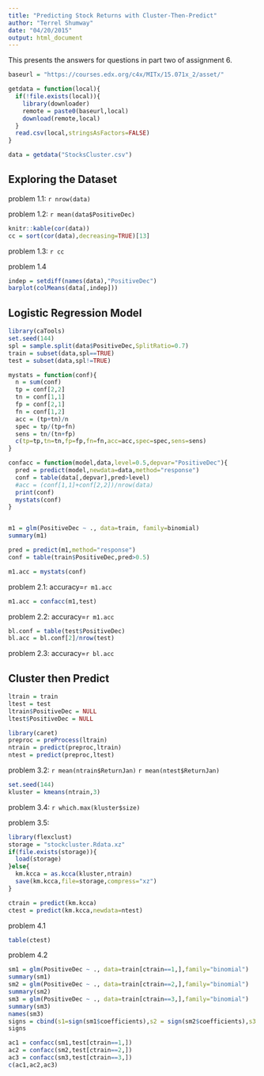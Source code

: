 ```yaml
---
title: "Predicting Stock Returns with Cluster-Then-Predict"
author: "Terrel Shumway"
date: "04/20/2015"
output: html_document
---
```

  
This presents the answers for questions in part two of assignment 6.

```r
baseurl = "https://courses.edx.org/c4x/MITx/15.071x_2/asset/"

getdata = function(local){
  if(!file.exists(local)){
    library(downloader)
    remote = paste0(baseurl,local)
    download(remote,local)
  }
  read.csv(local,stringsAsFactors=FALSE)
}

data = getdata("StocksCluster.csv")


```

## Exploring the Dataset
problem 1.1: `r nrow(data)`

problem 1.2: `r mean(data$PositiveDec)`

```r
knitr::kable(cor(data))
cc = sort(cor(data),decreasing=TRUE)[13]
```
problem 1.3: `r cc`

problem 1.4
```r
indep = setdiff(names(data),"PositiveDec")
barplot(colMeans(data[,indep]))
```


## Logistic Regression Model

```r
library(caTools)
set.seed(144)
spl = sample.split(data$PositiveDec,SplitRatio=0.7)
train = subset(data,spl==TRUE)
test = subset(data,spl!=TRUE)

mystats = function(conf){
  n = sum(conf)
  tp = conf[2,2]
  tn = conf[1,1]
  fp = conf[2,1]
  fn = conf[1,2]
  acc = (tp+tn)/n
  spec = tp/(tp+fn)
  sens = tn/(tn+fp)
  c(tp=tp,tn=tn,fp=fp,fn=fn,acc=acc,spec=spec,sens=sens)
}

confacc = function(model,data,level=0.5,depvar="PositiveDec"){
  pred = predict(model,newdata=data,method="response")
  conf = table(data[,depvar],pred>level)
  #acc = (conf[1,1]+conf[2,2])/nrow(data)
  print(conf)
  mystats(conf)
}


m1 = glm(PositiveDec ~ ., data=train, family=binomial)
summary(m1)

pred = predict(m1,method="response")
conf = table(train$PositiveDec,pred>0.5)

m1.acc = mystats(conf)

```
problem 2.1: accuracy=`r m1.acc`

```r
m1.acc = confacc(m1,test)
```
problem 2.2: accuracy=`r m1.acc`

```r

bl.conf = table(test$PositiveDec)
bl.acc = bl.conf[2]/nrow(test)

```
problem 2.3: accuracy=`r bl.acc`

## Cluster then Predict

```r
ltrain = train
ltest = test
ltrain$PositiveDec = NULL
ltest$PositiveDec = NULL

library(caret)
preproc = preProcess(ltrain)
ntrain = predict(preproc,ltrain)
ntest = predict(preproc,ltest)
```
problem 3.2: `r mean(ntrain$ReturnJan)` `r mean(ntest$ReturnJan)`


```r
set.seed(144)
kluster = kmeans(ntrain,3)
```
problem 3.4: `r which.max(kluster$size)`

problem 3.5:
```r
library(flexclust)
storage = "stockcluster.Rdata.xz"
if(file.exists(storage)){
  load(storage)  
}else{  
  km.kcca = as.kcca(kluster,ntrain)
  save(km.kcca,file=storage,compress="xz")
}

ctrain = predict(km.kcca)
ctest = predict(km.kcca,newdata=ntest)
```

problem 4.1
```r
table(ctest)
```

problem 4.2

```r

sm1 = glm(PositiveDec ~ ., data=train[ctrain==1,],family="binomial")
summary(sm1)
sm2 = glm(PositiveDec ~ ., data=train[ctrain==2,],family="binomial")
summary(sm2)
sm3 = glm(PositiveDec ~ ., data=train[ctrain==3,],family="binomial")
summary(sm3)
names(sm3)
signs = cbind(s1=sign(sm1$coefficients),s2 = sign(sm2$coefficients),s3 = sign(sm3$coefficients))
signs
```


```r
ac1 = confacc(sm1,test[ctrain==1,])
ac2 = confacc(sm2,test[ctrain==2,])
ac3 = confacc(sm3,test[ctrain==3,])
c(ac1,ac2,ac3)
```

